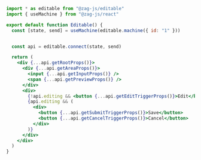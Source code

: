 ```jsx
import * as editable from "@zag-js/editable"
import { useMachine } from "@zag-js/react"

export default function Editable() {
  const [state, send] = useMachine(editable.machine({ id: "1" }))


  const api = editable.connect(state, send)

  return (
    <div {...api.getRootProps()}>
      <div {...api.getAreaProps()}>
        <input {...api.getInputProps()} />
        <span {...api.getPreviewProps()} />
      </div>
      <div>
        {!api.editing && <button {...api.getEditTriggerProps()}>Edit</button>}
        {api.editing && (
          <div>
            <button {...api.getSubmitTriggerProps()}>Save</button>
            <button {...api.getCancelTriggerProps()}>Cancel</button>
          </div>
        )}
      </div>
    </div>
  )
}
```
